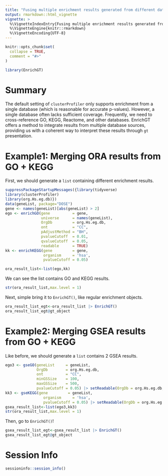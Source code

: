 ```yaml
---
title: "Fusing multiple enrichment results generated from different databases"
output: rmarkdown::html_vignette
vignette: >
  %\VignetteIndexEntry{Fusing multiple enrichment results generated from different databases}
  %\VignetteEngine{knitr::rmarkdown}
  %\VignetteEncoding{UTF-8}
---
```


```r
knitr::opts_chunk$set(
  collapse = TRUE,
  comment = "#>"
)
```

```r
library(EnrichGT)
```

# Summary

The default setting of `clusterProfiler` only supports enrichment from a single database (which is reasonable for accurate p-values). However, a single database often lacks sufficient coverage. Frequently, we need to cross-reference GO, KEGG, Reactome, and other databases. EnrichGT offers a method to integrate results from multiple database sources, providing us with a coherent way to interpret these results through `gt` presentation.

# Example1: Merging ORA results from GO + KEGG

First, we should generate a `list` containing different enrichment results. 

```r
suppressPackageStartupMessages({library(tidyverse)
library(clusterProfiler)
library(org.Hs.eg.db)})
data(geneList, package="DOSE")
gene <- names(geneList)[abs(geneList) > 2]
ego <- enrichGO(gene          = gene,
                universe      = names(geneList),
                OrgDb         = org.Hs.eg.db,
                ont           = "CC",
                pAdjustMethod = "BH",
                pvalueCutoff  = 0.01,
                qvalueCutoff  = 0.05,
                readable      = TRUE)
kk <- enrichKEGG(gene         = gene,
                 organism     = 'hsa',
                 pvalueCutoff = 0.05)

ora_result_list<-list(ego,kk)

```

We can see the list contains GO and KEGG results. 

```r
str(ora_result_list,max.level = 1)
```

Next, simple bring it to `EnrichGT()`, like regular enrichment objects. 

```r
ora_result_list_egt<-ora_result_list |> EnrichGT()
ora_result_list_egt@gt_object
```


# Example2: Merging GSEA results from GO + KEGG

Like before, we should generate a `list` contains 2 GSEA results. 

```r
ego3 <- gseGO(geneList     = geneList,
              OrgDb        = org.Hs.eg.db,
              ont          = "CC",
              minGSSize    = 100,
              maxGSSize    = 500,
              pvalueCutoff = 0.05) |> setReadable(OrgDb = org.Hs.eg.db,keyType = "ENTREZID")
kk3 <- gseKEGG(gene         = geneList,
                 organism     = 'hsa',
                 pvalueCutoff = 0.05) |> setReadable(OrgDb = org.Hs.eg.db,keyType = "ENTREZID")
gsea_result_list<-list(ego3,kk3)
str(ora_result_list,max.level = 1)
```

Then, go to `EnrichGT()`! 

```r
gsea_result_list_egt<-gsea_result_list |> EnrichGT()
gsea_result_list_egt@gt_object
```


# Session Info

```r
sessioninfo::session_info()
```

